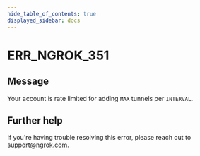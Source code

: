 ```yaml
---
hide_table_of_contents: true
displayed_sidebar: docs
---
```



# ERR_NGROK_351

## Message

Your account is rate limited for adding `MAX` tunnels per `INTERVAL`.

<ErrorDetails error="err_ngrok_351" />

## Further help

If you're having trouble resolving this error, please reach out to [support@ngrok.com](mailto:support@ngrok.com?subject=Help%20with%20ERR_NGROK_351).
